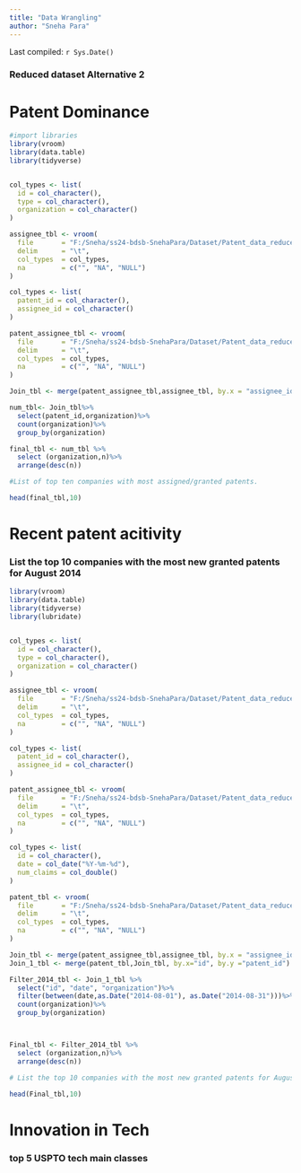 ```yaml
---
title: "Data Wrangling"
author: "Sneha Para"
---
```


Last compiled: `r Sys.Date()`

### Reduced dataset Alternative 2

# Patent Dominance

```r

#import libraries
library(vroom)
library(data.table)
library(tidyverse)


col_types <- list(
  id = col_character(),
  type = col_character(),
  organization = col_character()
)

assignee_tbl <- vroom(
  file       = "F:/Sneha/ss24-bdsb-SnehaPara/Dataset/Patent_data_reduced/assignee.tsv", 
  delim      = "\t", 
  col_types  = col_types,
  na         = c("", "NA", "NULL")
)

col_types <- list(
  patent_id = col_character(),
  assignee_id = col_character()
)

patent_assignee_tbl <- vroom(
  file       = "F:/Sneha/ss24-bdsb-SnehaPara/Dataset/Patent_data_reduced/patent_assignee.tsv", 
  delim      = "\t", 
  col_types  = col_types,
  na         = c("", "NA", "NULL")
)

Join_tbl <- merge(patent_assignee_tbl,assignee_tbl, by.x = "assignee_id", by.y = "id") 

num_tbl<- Join_tbl%>%
  select(patent_id,organization)%>% 
  count(organization)%>%
  group_by(organization) 

final_tbl <- num_tbl %>%
  select (organization,n)%>%
  arrange(desc(n))

#List of top ten companies with most assigned/granted patents.

head(final_tbl,10)

```


# Recent patent acitivity

### List the top 10 companies with the most new granted patents for August 2014
```r
library(vroom)
library(data.table)
library(tidyverse)
library(lubridate)


col_types <- list(
  id = col_character(),
  type = col_character(),
  organization = col_character()
)

assignee_tbl <- vroom(
  file       = "F:/Sneha/ss24-bdsb-SnehaPara/Dataset/Patent_data_reduced/assignee.tsv", 
  delim      = "\t", 
  col_types  = col_types,
  na         = c("", "NA", "NULL")
)

col_types <- list(
  patent_id = col_character(),
  assignee_id = col_character()
)

patent_assignee_tbl <- vroom(
  file       = "F:/Sneha/ss24-bdsb-SnehaPara/Dataset/Patent_data_reduced/patent_assignee.tsv", 
  delim      = "\t", 
  col_types  = col_types,
  na         = c("", "NA", "NULL")
)

col_types <- list(
  id = col_character(),
  date = col_date("%Y-%m-%d"),
  num_claims = col_double()
)

patent_tbl <- vroom(
  file       = "F:/Sneha/ss24-bdsb-SnehaPara/Dataset/Patent_data_reduced/patent.tsv", 
  delim      = "\t", 
  col_types  = col_types,
  na         = c("", "NA", "NULL")
)

Join_tbl <- merge(patent_assignee_tbl,assignee_tbl, by.x = "assignee_id", by.y = "id") 
Join_1_tbl <- merge(patent_tbl,Join_tbl, by.x="id", by.y ="patent_id") 

Filter_2014_tbl <- Join_1_tbl %>%
  select("id", "date", "organization")%>%
  filter(between(date,as.Date("2014-08-01"), as.Date("2014-08-31")))%>%
  count(organization)%>%
  group_by(organization)    



Final_tbl <- Filter_2014_tbl %>%
  select (organization,n)%>%
  arrange(desc(n))

# List the top 10 companies with the most new granted patents for August 2014.

head(Final_tbl,10)

```

# Innovation in Tech

### top 5 USPTO tech main classes

